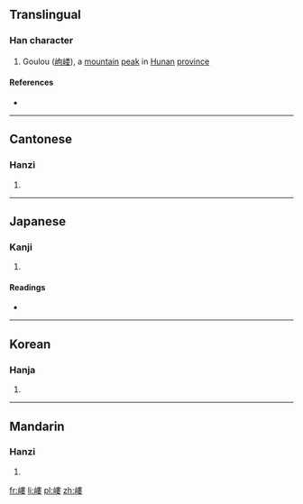 {{also|嵝}}
==Translingual==

===Han character===
{{Han char|rn=46|rad=山|as=11|sn=14|four=2574<sub>4</sub>|canj=山中中女 (ULLV)}}

# Goulou ([[岣嵝]]), a [[mountain]] [[peak]] in [[Hunan]] [[province]]

====References====
* {{Han ref|kx=0318.250|dkj=08408|dj=0618.370|hdz=10794.010|uh=5D81|ud=23937|bh=E1A8|bd=57768}}

----

==Cantonese==

===Hanzi===
{{yue-hanzi|jyut=|y=lau5|sim=嵝}}

# {{defn|lang=yue|sort=山11}}

----

==Japanese==

===Kanji===
{{ja-kanji|grade=|rs=山11}}

# {{defn|lang=ja|sort=山11}}

====Readings====
* {{ja-readings|on=[[る]] (ru), [[ろう]] (rō)|kun=[[いただき]] (itadaki)}}

----

==Korean==

===Hanja===
{{ko-hanja|hangeul=루|rv=ru|mr=ru}}

# {{defn|lang=ko|sort=山11}}

----

==Mandarin==

===Hanzi===
{{cmn-hanzi|sim=嵝|pin=[[lǒu]] ([[lou3]])|wg=lou<sup>3</sup>}}

# {{defn|lang=cmn|sort=山11}}

[[fr:嶁]]
[[li:嶁]]
[[pl:嶁]]
[[zh:嶁]]